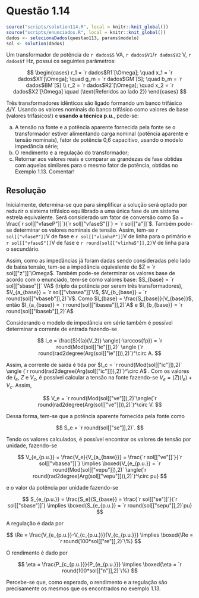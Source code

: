 <!-- Criado por Djonathan Quadras -->

# Questão 1.14 {-}


```r
source("scripts/solution114.R", local = knitr::knit_global())
source("scripts/enunciados.R", local = knitr::knit_global())
dados <- selecionaDados(questao113, params$modelo)
sol <- solution(dados)
```


Um transformador de potência de `r dados$S` VA, `r dados$V1`/`r dados$V2` V, `r dados$f` Hz, possui os seguintes parâmetros:

$$
\begin{cases}
  r_1 = `r dados$R1`[\Omega]; \quad x_1 = `r dados$X1`[\Omega]; \quad g_m = `r dados$GM`[S]; \quad b_m = `r dados$BM`[S] \\
  r_2 = `r dados$R2`[\Omega]; \quad x_2 = `r dados$X2`[\Omega] \quad (\text{Referidos ao lado 2})
\end{cases}
$$

Três transformadores idênticos são ligado formando um banco trifásico $\Delta$/Y. Usando os valores nominais do banco trifásico como valores de base (valores trifásicos!) e **usando a técnica p.u.**, pede-se:

a. A tensão na fonte e a potência aparente fornecida pela fonte se o transformador estiver alimentando carga nominal (potência aparente e tensão nominais), fator de potência 0,6 capacitivo, usando o modelo impedância série;
b. O rendimento e a regulação do transformador;
c. Retornar aos valores reais e comparar as grandezas de fase obtidas com aquelas similares para o mesmo fator de potência, obtidas no Exemplo 1.13. Comentar!

## Resolução {-}

Inicialmente, determina-se que para simplificar a solução será optado por reduzir o sistema trifásico equilibrado a uma única fase de um sistema estrela equivalente. Será considerado um fator de conversão como $a = \frac{`r sol[["vfaseP"]]`}{`r sol[["vfaseS"]]`} = `r sol[["a"]]`$. Também pode-se determinar os valores nominais de tensão. Assim, tem-se `r sol[["vfaseP"]]`V de fase e `r sol[["vlinhaP"]]`V de linha para o primário e `r sol[["vfaseS"]]`V de fase e `r round(sol[["vlinhaS"]],2)`V de linha para o secundário.

Assim, como as impedâncias já foram dadas sendo consideradas pelo lado de baixa tensão, tem-se a impedância equivalente de $Z = `r sol[["z"]]`\Omega$. Também pode-se determinar os valores base de acordo com o enunciado, tem-se como valores base: $S_{base} = `r sol[["sbase"]]` VA$ (triplo da potência por serem três transformadores), $V_{a_{base}} = `r sol[["vbasea"]]`V$, $V_{b_{base}} = `r round(sol[["vbaseb"]],2)`V$. Como $I_{base} = \frac{S_{base}}{V_{base}}$, então $I_{a_{base}} = `r round(sol[["ibasea"]],2)`A$ e $I_{b_{base}} = `r round(sol[["ibaseb"]],2)`A$

Considerando o modelo de impedância em série também é possível determinar a corrente de entrada fazendo-se 

$$
I_e = \frac{S}{(a)(V_2)} \angle(-\arccos{fp}) = `r round(Mod(sol[["ie"]]),2)` \angle (`r round(rad2degree(Arg(sol[["ie"]])),2)`)^\circ A.
$$

Assim, a corrente de saída é tida por $I_c = `r round(Mod(sol[["ic"]]),2)` \angle (`r round(rad2degree(Arg(sol[["ic"]])),2)`)^\circ A$ . Com os valores de $I_e$, $Z$ e $V_c$, é possível calcular a tensão na fonte fazendo-se $V_e = (Z)(I_e) + V_c$. Assim, 

$$
V_e = `r round(Mod(sol[["ve"]]),2)`\angle(`r round(rad2degree(Arg(sol[["ve"]])),2)`)^\circ V.
$$

Dessa forma, tem-se que a potência aparente fornecida pela fonte como 

$$
S_e = `r round(sol[["se"]],2)`.
$$

Tendo os valores calculados, é possível encontrar os valores de tensão por unidade, fazendo-se 

$$
V_{e_{p.u.}} = \frac{V_e}{V_{a_{base}}} = \frac{`r sol[["ve"]]`}{`r sol[["vbasea"]]`} \implies \boxed{V_{e_{p.u.}} = `r round(Mod(sol[["vepu"]]),2)` \angle(`r round(rad2degree(Arg(sol[["vepu"]])),2)`)^\circ pu}
$$

e o valor da potência por unidade fazendo-se

$$
S_{e_{p.u.}} = \frac{S_e}{S_{base}} = \frac{`r sol[["se"]]`}{`r sol[["sbase"]]`} \implies \boxed{S_{e_{p.u.}} = `r round(sol[["sepu"]],2)`pu}
$$

A regulação é dada por

$$
\Re = \frac{V_{e_{p.u.}}-V_{c_{p.u.}}}{V_{c_{p.u.}}} \implies \boxed{\Re = `r round(100*sol[["re"]],2)`\%}
$$

O rendimento é dado por

$$
\eta = \frac{P_{c_{p.u.}}}{P_{e_{p.u.}}} \implies \boxed{\eta = `r round(100*sol[["n"]],2)`\%}
$$

Percebe-se que, como esperado, o rendimento e a regulação são precisamente os mesmos que os encontrados no exemplo 1.13.